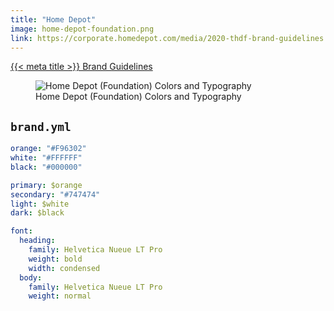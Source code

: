 ```yaml
---
title: "Home Depot"
image: home-depot-foundation.png
link: https://corporate.homedepot.com/media/2020-thdf-brand-guidelines
---
```


[{{< meta title >}} Brand Guidelines]({{< meta link >}})

![Home Depot (Foundation) Colors and Typography](home-depot-foundation.png)

::: {.callout collapse="true"}
## `brand.yml`

```yaml
orange: "#F96302"
white: "#FFFFFF"
black: "#000000"

primary: $orange
secondary: "#747474"
light: $white
dark: $black

font:
  heading:
    family: Helvetica Nueue LT Pro
    weight: bold
    width: condensed
  body:
    family: Helvetica Nueue LT Pro
    weight: normal
```
:::